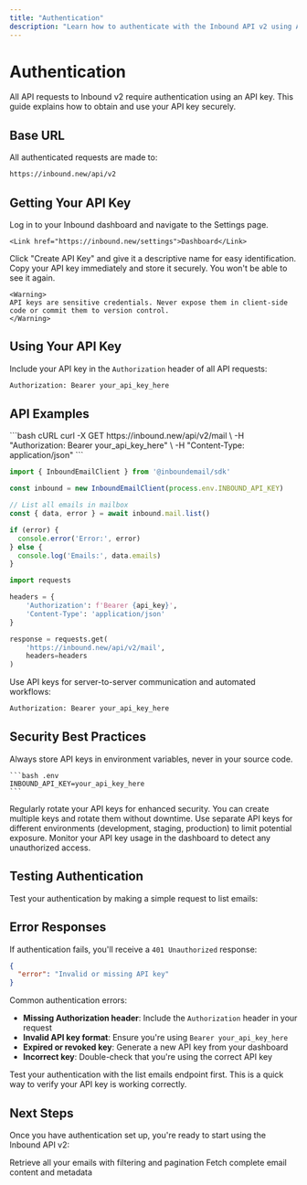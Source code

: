 ```yaml
---
title: "Authentication"
description: "Learn how to authenticate with the Inbound API v2 using API keys"
---
```


# Authentication

All API requests to Inbound v2 require authentication using an API key. This guide explains how to obtain and use your API key securely.

## Base URL

All authenticated requests are made to:

```bash
https://inbound.new/api/v2
```

## Getting Your API Key

<Steps>
  <Step title="Access Your Dashboard">
    Log in to your Inbound dashboard and navigate to the Settings page.
    
    <Link href="https://inbound.new/settings">Dashboard</Link>
  </Step>
  
  <Step title="Generate API Key">
    Click "Create API Key" and give it a descriptive name for easy identification.
  </Step>
  
  <Step title="Copy and Store Securely">
    Copy your API key immediately and store it securely. You won't be able to see it again.
    
    <Warning>
    API keys are sensitive credentials. Never expose them in client-side code or commit them to version control.
    </Warning>
  </Step>
</Steps>

## Using Your API Key

Include your API key in the `Authorization` header of all API requests:

```bash
Authorization: Bearer your_api_key_here
```

## API Examples

<CodeGroup>
```bash cURL
curl -X GET https://inbound.new/api/v2/mail \
  -H "Authorization: Bearer your_api_key_here" \
  -H "Content-Type: application/json"
```

```javascript JavaScript SDK
import { InboundEmailClient } from '@inboundemail/sdk'

const inbound = new InboundEmailClient(process.env.INBOUND_API_KEY)

// List all emails in mailbox
const { data, error } = await inbound.mail.list()

if (error) {
  console.error('Error:', error)
} else {
  console.log('Emails:', data.emails)
}
```

```python Python
import requests

headers = {
    'Authorization': f'Bearer {api_key}',
    'Content-Type': 'application/json'
}

response = requests.get(
    'https://inbound.new/api/v2/mail',
    headers=headers
)
```
</CodeGroup>

Use API keys for server-to-server communication and automated workflows:

```bash
Authorization: Bearer your_api_key_here
```

## Security Best Practices

<AccordionGroup>
  <Accordion title="Environment Variables">
    Always store API keys in environment variables, never in your source code.
    
    ```bash .env
    INBOUND_API_KEY=your_api_key_here
    ```
  </Accordion>
  
  <Accordion title="Key Rotation">
    Regularly rotate your API keys for enhanced security. You can create multiple keys and rotate them without downtime.
  </Accordion>
  
  <Accordion title="Environment Separation">
    Use separate API keys for different environments (development, staging, production) to limit potential exposure.
  </Accordion>
  
  <Accordion title="Monitoring">
    Monitor your API key usage in the dashboard to detect any unauthorized access.
  </Accordion>
</AccordionGroup>

## Testing Authentication

Test your authentication by making a simple request to list emails:



## Error Responses

If authentication fails, you'll receive a `401 Unauthorized` response:

```json
{
  "error": "Invalid or missing API key"
}
```

Common authentication errors:

- **Missing Authorization header**: Include the `Authorization` header in your request
- **Invalid API key format**: Ensure you're using `Bearer your_api_key_here`
- **Expired or revoked key**: Generate a new API key from your dashboard
- **Incorrect key**: Double-check that you're using the correct API key

<Tip>
Test your authentication with the list emails endpoint first. This is a quick way to verify your API key is working correctly.
</Tip>


## Next Steps

Once you have authentication set up, you're ready to start using the Inbound API v2:

<CardGroup cols={2}>
  <Card title="Send Emails" icon="envelope" href="/api-reference/emails/send-email">
    Retrieve all your emails with filtering and pagination
  </Card>
  
  <Card title="Receive Emails" icon="eye" href="/api-reference/mail/list-emails">
    Fetch complete email content and metadata
  </Card>
</CardGroup> 